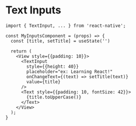# Text Inputs

```JSX
import { TextInput, ... } from 'react-native';

const MyInputsComponent = (props) => {
  const [title, setTitle] = useState('')

  return (
    <View style={{padding: 10}}>
      <TextInput
        style={{height: 40}}
        placeholder="ex: Learning React!"
        onChangeText={(text) => setTitle(text)}
        value={title}
      />
      <Text style={{padding: 10, fontSize: 42}}>
        {title.toUpperCase()}
      </Text>
    </View>
  );
}
```




